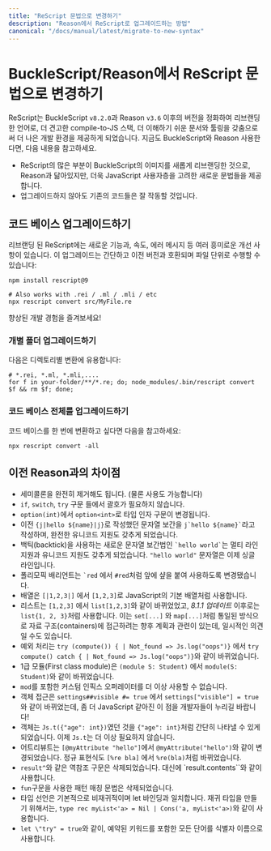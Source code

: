 ```yaml
---
title: "ReScript 문법으로 변경하기"
description: "Reason에서 ReScript로 업그레이드하는 방법"
canonical: "/docs/manual/latest/migrate-to-new-syntax"
---
```


<!--
# Migrate from BuckleScript/Reason
-->

# BuckleScript/Reason에서 ReScript 문법으로 변경하기

<!--
ReScript is a rebranding and cleanup of BuckleScript (since `v8.2.0`) & Reason (`v3.6`) that enables us to ship a tighter compile-to-JS stack with more coherent documentation & tools. If you're an existing user of BuckleScript & Reason, here's the gist:
-->

ReScript는 BuckleScript `v8.2.0`과 Reason `v3.6` 이후의 버전을 정화하여 리브랜딩한 언어로, 더 견고한 compile-to-JS 스택, 더 이해하기 쉬운 문서와 툴링을 갖춤으로써 더 나은 개발 환경을 제공하게 되었습니다. 지금도 BuckleScript와 Reason 사용한다면, 다음 내용을 참고하세요.

<!--
- ReScript is mostly just BuckleScript rebranded, with a new syntax that's like the Reason syntax, but catered more toward the JavaScript crowd.
- All your existing code will keep working even if you don't upgrade.
-->

- ReScript의 많은 부분이 BuckleScript의 이미지를 새롭게 리브랜딩한 것으로, Reason과 닮아있지만, 더욱 JavaScript 사용자층을 고려한 새로운 문법들을 제공합니다.
- 업그레이드하지 않아도 기존의 코드들은 잘 작동할 것입니다.

<!--
## Upgrade Your Codebase
-->

## 코드 베이스 업그레이드하기

<!--
There are lots of exciting improvements in the new syntax (features, speed, error messages, etc.). The upgrade is trivial, backward-compatible and can be done on a per-file basis:
-->

리브랜딩 된 ReScript에는 새로운 기능과, 속도, 에러 메시지 등 여러 흥미로운 개선 사항이 있습니다. 이 업그레이드는 간단하고 이전 버전과 호환되며 파일 단위로 수행할 수 있습니다:

```
npm install rescript@9

# Also works with .rei / .ml / .mli / etc
npx rescript convert src/MyFile.re
```

<!--
Enjoy the improved experience!
-->

향상된 개발 경험을 즐겨보세요!

<!--
### Upgrade Individual Folders
-->

### 개별 폴더 업그레이드하기

<!--
This is useful for per-directory conversions:
-->

다음은 디렉토리별 변환에 유용합니다:

```console
# *.rei, *.ml, *.mli,....
for f in your-folder/**/*.re; do; node_modules/.bin/rescript convert $f && rm $f; done;
```

<!--
### Upgrade an Entire Codebase
-->

### 코드 베이스 전체를 업그레이드하기

<!--
In case you are confident in converting your codebase in one step, use the following:
-->

코드 베이스를 한 번에 변환하고 싶다면 다음을 참고하세요:

```
npx rescript convert -all
```

<!--
## Difference With Old Reason
-->

## 이전 Reason과의 차이점

<!--
- Complete removal of semicolon (you can still write them).
- No need for parentheses around `if`, `switch` and `try`.
- Type arguments: from `option(int)` to `option<int>`.
- Old interpolated string: from `{j|hello ${name}|j}` to `` j`hello ${name}` ``. Now with proper unicode support!
- New interpolated string: `` `hello world` ``. Also supports multiline and unicode. `"hello world"` string is now singleline.
- Polymorphic variants: from `` `red`` to `#red`.
- Arrays: from `[|1,2,3|]` to `[1,2,3]`. In JS, arrays are the right default.
- Lists: from `[1,2,3]` to `list[1,2,3]` (_8.1.1 update_: now it is `list{1, 2, 3}`). This ties with upcoming plans to access containers in a uniform way: `set[...]` and `map[...]`. Maybe temporary.
- Exception: from `try (compute()) { | Not_found => Js.log("oops")}` to `try compute() catch { | Not_found => Js.log("oops")}`.
- First class module: from `(module S: Student)` to `module(S: Student)`.
- No custom infix operator for now (including `mod`).
- Object access: from `settings##visible #= true` to `settings["visible"] = true`. Rejoice!
- Object: from `Js.t({"age": int})` to just `{"age": int}`. The `Js.t` part is now unneeded.
- Attribute: from `[@myAttribute "hello"]` to `@myAttribute("hello")`. From `[%re bla]` to `%re(bla)`.
- Removed dereference syntax `result^`. Just use `result.contents`.
- `fun` pattern matching syntax removed.
- Type declaration is non-recursive by default, consistent with let bindings. To have recursive types, use `type rec myList<'a> = Nil | Cons('a, myList<'a>)`.
- Use any words, including reserved keywords, as your identifier name: `let \"try" = true`.
-->

- 세미콜론을 완전히 제거해도 됩니다. (물론 사용도 가능합니다)
- `if`, `switch`, `try` 구문 들에서 괄호가 필요하지 않습니다.
- `option(int)`에서 `option<int>`로 타입 인자 구문이 변경됩니다.
- 이전 `{j|hello ${name}|j}`로 작성했던 문자열 보간을 `` j`hello ${name}` ``라고 작성하며, 완전한 유니코드 지원도 갖추게 되었습니다.
- 백틱(backtick)을 사용하는 새로운 문자열 보간법인 `` `hello world` ``는 멀티 라인 지원과 유니코드 지원도 갖추게 되었습니다. `"hello world"` 문자열은 이제 싱글 라인입니다.
- 폴리모픽 배리언트는 `` `red `` 에서 `#red`처럼 앞에 샾을 붙여 사용하도록 변경됐습니다.
- 배열은 `[|1,2,3|]` 에서 `[1,2,3]`로 JavaScript의 기본 배열처럼 사용합니다.
- 리스트는 `[1,2,3]` 에서 `list[1,2,3]`와 같이 바뀌었었고, _8.1.1 업데이트_ 이후로는 `list{1, 2, 3}`처럼 사용합니다. 이는 `set[...]` 와 `map[...]`처럼 통일된 방식으로 자료 구조(containers)에 접근하려는 향후 계획과 관련이 있는데, 일시적인 의견일 수도 있습니다.
- 예외 처리는 `try (compute()) { | Not_found => Js.log("oops")}` 에서 `try compute() catch { | Not_found => Js.log("oops")}`와 같이 바뀌었습니다.
- 1급 모듈(First class module)은 `(module S: Student)` 에서 `module(S: Student)`와 같이 바뀌었습니다.
- `mod`를 포함한 커스텀 인픽스 오퍼레이터를 더 이상 사용할 수 없습니다.
- 객체 접근은 `settings##visible #= true` 에서 `settings["visible"] = true`와 같이 바뀌었는데, 좀 더 JavaScript 같아진 이 점을 개발자들이 누리길 바랍니다!
- 객체는 `Js.t({"age": int})`였던 것을 `{"age": int}`처럼 간단히 나타낼 수 있게 되었습니다. 이제 `Js.t`는 더 이상 필요하지 않습니다.
- 어트리뷰트는 `[@myAttribute "hello"]`에서 `@myAttribute("hello")`와 같이 변경되었습니다. 정규 표현식도 `[%re bla]` 에서 `%re(bla)`처럼 바뀌었습니다.
- `result^`와 같은 역참조 구문은 삭제되었습니다. 대신에 `result.contents``와 같이 사용합니다.
- `fun`구문을 사용한 패턴 매칭 문법은 삭제되었습니다.
- 타입 선언은 기본적으로 비재귀적이며 let 바인딩과 일치합니다. 재귀 타입을 만들기 위해서는, `type rec myList<'a> = Nil | Cons('a, myList<'a>)`와 같이 사용합니다.
- `let \"try" = true`와 같이, 예약된 키워드를 포함한 모든 단어를 식별자 이름으로 사용합니다.
